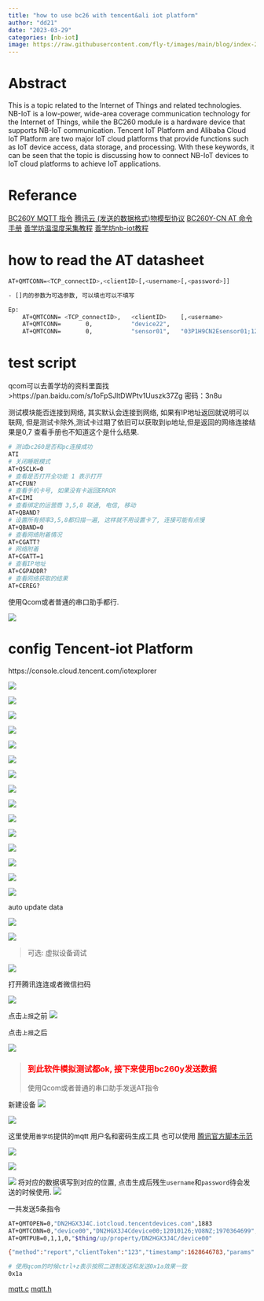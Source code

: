 ```yaml
---
title: "how to use bc26 with tencent&ali iot platform" 
author: "dd21"
date: "2023-03-29" 
categories: [nb-iot]
image: https://raw.githubusercontent.com/fly-t/images/main/blog/index-2023-03-29-10-31-47.png
---
```



# Abstract
This is a topic related to the Internet of Things and related technologies. NB-IoT is a low-power, wide-area coverage communication technology for the Internet of Things, while the BC260 module is a hardware device that supports NB-IoT communication. Tencent IoT Platform and Alibaba Cloud IoT Platform are two major IoT cloud platforms that provide functions such as IoT device access, data storage, and processing. With these keywords, it can be seen that the topic is discussing how to connect NB-IoT devices to IoT cloud platforms to achieve IoT applications.

# Referance

[BC260Y MQTT 指令](https://www.quectel.com/wp-content/uploads/2021/06/Quectel_BC260Y-CN_MQTT_%E5%BA%94%E7%94%A8%E6%8C%87%E5%AF%BC_V1.0.pdf)
[腾讯云 (发送的数据格式)物模型协议](https://cloud.tencent.com/document/product/1081/34916)
[BC260Y-CN AT 命令手册]([https://](https://www.quectel.com/wp-content/uploads/2021/06/Quectel_BC260Y-CN_AT%E5%91%BD%E4%BB%A4%E6%89%8B%E5%86%8C_V1.0.pdf))
[善学坊温湿度采集教程](https://zhuanlan.zhihu.com/p/573098981)
[善学坊nb-iot教程](https://z7po9bxpe4.k.topthink.com/@nb-iot/3.caijichuanganqishujudaotengxunyun.html)


# how to read the AT datasheet
``` bash
AT+QMTCONN=<TCP_connectID>,<clientID>[,<username>[,<password>]]

- []内的参数为可选参数, 可以填也可以不填写

Ep:
    AT+QMTCONN= <TCP_connectID>,   <clientID>    [,<username>                                      [,<password>]]        
    AT+QMTCONN=       0,           "device22",
    AT+QMTCONN=       0,           "sensor01",   "03P1H9CN2Esensor01;12010126;6PD93;1970357231",     "0a79340c5ccf7121b4e49b3f2089adf259b579ebc10ee9fa8a36202d15b86399;hmacsha256"
```

# test script
qcom可以去善学坊的资料里面找 
>https://pan.baidu.com/s/1oFpSJltDWPtv1Uuszk37Zg
密码：3n8u


测试模块能否连接到网络, 其实默认会连接到网络, 如果有IP地址返回就说明可以联网, 但是测试卡除外,测试卡过期了依旧可以获取到ip地址,但是返回的网络连接结果是0,7 查看手册也不知道这个是什么结果.

``` bash
# 测试bc260是否和pc连接成功
ATI
# 关闭睡眠模式
AT+QSCLK=0
# 查看是否打开全功能 1 表示打开
AT+CFUN?
# 查看手机卡号, 如果没有卡返回ERROR
AT+CIMI
# 查看绑定的运营商 3,5,8 联通, 电信, 移动
AT+QBAND?
# 设置所有频率3,5,8都扫描一遍, 这样就不用设置卡了, 连接可能有点慢
AT+QBAND=0
# 查看网络附着情况
AT+CGATT?
# 网络附着
AT+CGATT=1
# 查看IP地址
AT+CGPADDR?
# 查看网络获取的结果
AT+CEREG?
```

使用Qcom或者普通的串口助手都行.

![](https://raw.githubusercontent.com/fly-t/images/main/blog/index-2023-03-29-10-51-25.png)

# config Tencent-iot Platform

https://console.cloud.tencent.com/iotexplorer

![](https://raw.githubusercontent.com/fly-t/images/main/blog/index-2023-03-29-11-07-57.png)

![](https://raw.githubusercontent.com/fly-t/images/main/blog/index-2023-03-29-11-09-18.png)

![](https://raw.githubusercontent.com/fly-t/images/main/blog/index-2023-03-29-11-09-36.png)

![](https://raw.githubusercontent.com/fly-t/images/main/blog/index-2023-03-29-11-09-47.png)

![](https://raw.githubusercontent.com/fly-t/images/main/blog/index-2023-03-29-11-10-47.png)

![](https://raw.githubusercontent.com/fly-t/images/main/blog/index-2023-03-29-11-11-06.png)

![](https://raw.githubusercontent.com/fly-t/images/main/blog/index-2023-03-29-11-11-27.png)

![](https://raw.githubusercontent.com/fly-t/images/main/blog/index-2023-03-29-11-12-26.png)


![](https://raw.githubusercontent.com/fly-t/images/main/blog/index-2023-03-29-11-12-46.png)

![](https://raw.githubusercontent.com/fly-t/images/main/blog/index-2023-03-29-11-13-07.png)

![](https://raw.githubusercontent.com/fly-t/images/main/blog/index-2023-03-29-11-13-23.png)

![](https://raw.githubusercontent.com/fly-t/images/main/blog/index-2023-03-29-11-14-30.png)

![](https://raw.githubusercontent.com/fly-t/images/main/blog/index-2023-03-29-11-15-02.png)

![](https://raw.githubusercontent.com/fly-t/images/main/blog/index-2023-03-29-11-16-29.png)

![](https://raw.githubusercontent.com/fly-t/images/main/blog/index-2023-03-29-11-17-08.png)

auto update data

![](https://raw.githubusercontent.com/fly-t/images/main/blog/index-2023-03-29-11-15-27.png)

![](https://raw.githubusercontent.com/fly-t/images/main/blog/index-2023-03-29-11-17-28.png)


> 可选: 虚拟设备调试

![](https://raw.githubusercontent.com/fly-t/images/main/blog/index-2023-03-29-11-18-52.png)

打开腾讯连连或者微信扫码

![](https://raw.githubusercontent.com/fly-t/images/main/blog/index-2023-03-29-11-20-23.png)

点击`上报`之前
![](https://raw.githubusercontent.com/fly-t/images/main/blog/index-2023-03-29-11-21-14.jpg)

点击`上报`之后

![](https://raw.githubusercontent.com/fly-t/images/main/blog/index-2023-03-29-11-22-29.jpg)

>### <font color='red'>到此软件模拟测试都ok, 接下来使用bc260y发送数据</font> 
>使用Qcom或者普通的串口助手发送AT指令

新建设备
![](https://raw.githubusercontent.com/fly-t/images/main/blog/index-2023-03-29-11-29-32.png)

![](https://raw.githubusercontent.com/fly-t/images/main/blog/index-2023-03-29-11-30-21.png)

这里使用`善学坊`提供的mqtt 用户名和密码生成工具
也可以使用 [腾讯官方脚本示范](https://cloud.tencent.com/document/product/634/32546)

![](https://raw.githubusercontent.com/fly-t/images/main/blog/index-2023-03-29-11-27-10.png)

![](https://raw.githubusercontent.com/fly-t/images/main/blog/index-2023-03-29-11-30-39.png)

![](https://raw.githubusercontent.com/fly-t/images/main/blog/index-2023-03-29-11-32-53.png)
将对应的数据填写到对应的位置, 点击生成后残生`username`和`password`待会发送的时候使用.
![](https://raw.githubusercontent.com/fly-t/images/main/blog/index-2023-03-29-11-32-10.png)



一共发送5条指令

``` bash
AT+QMTOPEN=0,"DN2HGX3J4C.iotcloud.tencentdevices.com",1883
AT+QMTCONN=0,"device00","DN2HGX3J4Cdevice00;12010126;VO8NZ;1970364699","91dc0e02b637ba9771d0046da6b16f21b753ec6aaabcb63bc2901ff594c7ae14;hmacsha256"
AT+QMTPUB=0,1,1,0,"$thing/up/property/DN2HGX3J4C/device00"

{"method":"report","clientToken":"123","timestamp":1628646783,"params":{"temp":25}}

# 使用qcom的时候ctrl+z表示按照二进制发送和发送0x1a效果一致
0x1a
```
[mqtt.c](./mqtt.c)
[mqtt.h](./mqtt.h)



